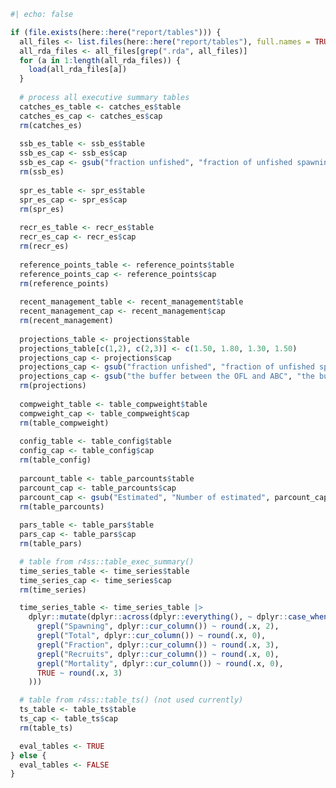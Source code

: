 ```r
#| echo: false

if (file.exists(here::here("report/tables"))) {
  all_files <- list.files(here::here("report/tables"), full.names = TRUE)
  all_rda_files <- all_files[grep(".rda", all_files)]
  for (a in 1:length(all_rda_files)) {
    load(all_rda_files[a])
  }
  
  # process all executive summary tables
  catches_es_table <- catches_es$table
  catches_es_cap <- catches_es$cap
  rm(catches_es)
  
  ssb_es_table <- ssb_es$table
  ssb_es_cap <- ssb_es$cap
  ssb_es_cap <- gsub("fraction unfished", "fraction of unfished spawning output", ssb_es_cap)
  rm(ssb_es)
  
  spr_es_table <- spr_es$table
  spr_es_cap <- spr_es$cap
  rm(spr_es)
  
  recr_es_table <- recr_es$table
  recr_es_cap <- recr_es$cap
  rm(recr_es)
  
  reference_points_table <- reference_points$table
  reference_points_cap <- reference_points$cap
  rm(reference_points)
  
  recent_management_table <- recent_management$table
  recent_management_cap <- recent_management$cap
  rm(recent_management)
    
  projections_table <- projections$table
  projections_table[c(1,2), c(2,3)] <- c(1.50, 1.80, 1.30, 1.50)
  projections_cap <- projections$cap
  projections_cap <- gsub("fraction unfished", "fraction of unfished spawning output", projections_cap)
  projections_cap <- gsub("the buffer between the OFL and ABC", "the buffer between the OFL and ABC based on a category 1 sigma of 0.5 and $P\\^\\*$ of 0.45", projections_cap)
  rm(projections)
  
  compweight_table <- table_compweight$table
  compweight_cap <- table_compweight$cap
  rm(table_compweight)
  
  config_table <- table_config$table
  config_cap <- table_config$cap
  rm(table_config)
  
  parcount_table <- table_parcounts$table
  parcount_cap <- table_parcounts$cap
  parcount_cap <- gsub("Estimated", "Number of estimated", parcount_cap)
  rm(table_parcounts)
  
  pars_table <- table_pars$table
  pars_cap <- table_pars$cap
  rm(table_pars)

  # table from r4ss::table_exec_summary()
  time_series_table <- time_series$table
  time_series_cap <- time_series$cap
  rm(time_series)

  time_series_table <- time_series_table |>
    dplyr::mutate(dplyr::across(dplyr::everything(), ~ dplyr::case_when(
      grepl("Spawning", dplyr::cur_column()) ~ round(.x, 2),
      grepl("Total", dplyr::cur_column()) ~ round(.x, 0),
      grepl("Fraction", dplyr::cur_column()) ~ round(.x, 3),
      grepl("Recruits", dplyr::cur_column()) ~ round(.x, 0),
      grepl("Mortality", dplyr::cur_column()) ~ round(.x, 0),
      TRUE ~ round(.x, 3)
    )))

  # table from r4ss::table_ts() (not used currently)
  ts_table <- table_ts$table
  ts_cap <- table_ts$cap
  rm(table_ts)

  eval_tables <- TRUE
} else {
  eval_tables <- FALSE
}
```

